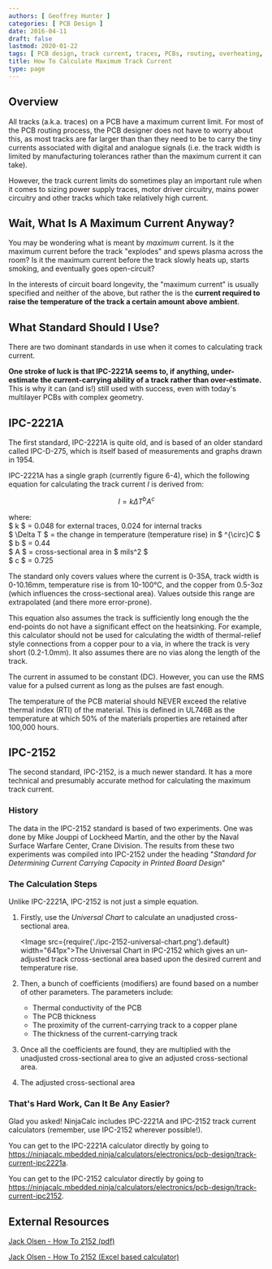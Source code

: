 ```yaml
---
authors: [ Geoffrey Hunter ]
categories: [ PCB Design ]
date: 2016-04-11
draft: false
lastmod: 2020-01-22
tags: [ PCB design, track current, traces, PCBs, routing, overheating, thermal, IPC-2221A, IPC-2152 ]
title: How To Calculate Maximum Track Current
type: page
---
```


## Overview

All tracks (a.k.a. traces) on a PCB have a maximum current limit. For most of the PCB routing process, the PCB designer does not have to worry about this, as most tracks are far larger than than they need to be to carry the tiny currents associated with digital and analogue signals (i.e. the track width is limited by manufacturing tolerances rather than the maximum current it can take).

However, the track current limits do sometimes play an important rule when it comes to sizing power supply traces, motor driver circuitry, mains power circuitry and other tracks which take relatively high current.

## Wait, What Is A Maximum Current Anyway?

You may be wondering what is meant by _maximum_ current. Is it the maximum current before the track "explodes" and spews plasma across the room? Is it the maximum current before the track slowly heats up, starts smoking, and eventually goes open-circuit?

In the interests of circuit board longevity, the "maximum current" is usually specified and neither of the above, but rather the is the **current required to raise the temperature of the track a certain amount above ambient**.

## What Standard Should I Use?

There are two dominant standards in use when it comes to calculating track current.

**One stroke of luck is that IPC-2221A seems to, if anything, under-estimate the current-carrying ability of a track rather than over-estimate.** This is why it can (and is!) still used with success, even with today's multilayer PCBs with complex geometry.

## IPC-2221A

The first standard, IPC-2221A is quite old, and is based of an older standard called IPC-D-275, which is itself based of measurements and graphs drawn in 1954.

IPC-2221A has a single graph (currently figure 6-4), which the following equation for calculating the track current $I$ is derived from:

$$ I = k\Delta T^b A^c $$

<p class="centered">
    where:<br/>
    $ k $ = 0.048 for external traces, 0.024 for internal tracks<br/>
    $ \Delta T $ = the change in temperature (temperature rise) in $ ^{\circ}C $<br/>
    $ b $ = 0.44<br/>
    $ A $ = cross-sectional area in $ mils^2 $<br/>
    $ c $ = 0.725<br/>
</p>

The standard only covers values where the current is 0-35A, track width is 0-10.16mm, temperature rise is from 10-100°C, and the copper from 0.5-3oz (which influences the cross-sectional area). Values outside this range are extrapolated (and there more error-prone).

This equation also assumes the track is sufficiently long enough the the end-points do not have a significant effect on the heatsinking. For example, this calculator should not be used for calculating the width of thermal-relief style connections from a copper pour to a via, in where the track is very short (0.2-1.0mm). It also assumes there are no vias along the length of the track.

The current in assumed to be constant (DC). However, you can use the RMS value for a pulsed current as long as the pulses are fast enough.

The temperature of the PCB material should NEVER exceed the relative thermal index (RTI) of the material. This is defined in UL746B as the temperature at which 50% of the materials properties are retained after 100,000 hours.

## IPC-2152

The second standard, IPC-2152, is a much newer standard. It has a more technical and presumably accurate method for calculating the maximum track current.

### History

The data in the IPC-2152 standard is based of two experiments. One was done by Mike Jouppi of Lockheed Martin, and the other by the Naval Surface Warfare Center, Crane Division. The results from these two experiments was compiled into IPC-2152 under the heading "_Standard for Determining Current Carrying Capacity in Printed Board Design_"

### The Calculation Steps

Unlike IPC-2221A, IPC-2152 is not just a simple equation.


1. Firstly, use the _Universal Chart_ to calculate an unadjusted cross-sectional area.  

    <Image src={require('./ipc-2152-universal-chart.png').default} width="641px">The Universal Chart in IPC-2152 which gives an un-adjusted track cross-sectional area based upon the desired current and temperature rise.</Image>  

2. Then, a bunch of coefficients (modifiers) are found based on a number of other parameters. The parameters include:  

    - Thermal conductivity of the PCB  
    - The PCB thickness  
    - The proximity of the current-carrying track to a copper plane  
    - The thickness of the current-carrying track  

3. Once all the coefficients are found, they are multiplied with the unadjusted cross-sectional area to give an adjusted cross-sectional area.  

4. The adjusted cross-sectional area

### That's Hard Work, Can It Be Any Easier?

Glad you asked! NinjaCalc includes IPC-2221A and IPC-2152 track current calculators (remember, use IPC-2152 wherever possible!).

You can get to the IPC-2221A calculator directly by going to https://ninjacalc.mbedded.ninja/calculators/electronics/pcb-design/track-current-ipc2221a.

You can get to the IPC-2152 calculator directly by going to https://ninjacalc.mbedded.ninja/calculators/electronics/pcb-design/track-current-ipc2152.

## External Resources

[Jack Olsen - How To 2152 (pdf)](./JackOlson-HowTo2152.pdf)

[Jack Olsen - How To 2152 (Excel based calculator)](./JackOlson-HowTo2152.xls)
